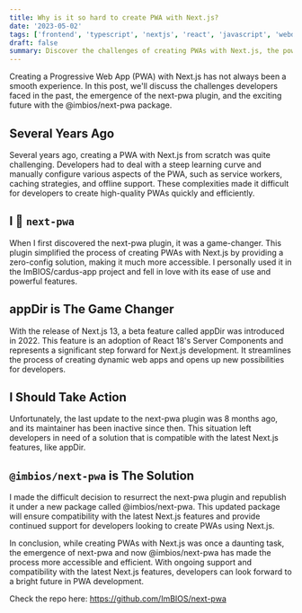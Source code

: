 ```yaml
---
title: Why is it so hard to create PWA with Next.js?
date: '2023-05-02'
tags: ['frontend', 'typescript', 'nextjs', 'react', 'javascript', 'webdev', 'pwa']
draft: false
summary: Discover the challenges of creating PWAs with Next.js, the powerful next-pwa plugin, and the exciting future with the @imbios/next-pwa package.
---
```


Creating a Progressive Web App (PWA) with Next.js has not always been a smooth experience. In this post, we'll discuss the challenges developers faced in the past, the emergence of the next-pwa plugin, and the exciting future with the @imbios/next-pwa package.

## Several Years Ago

Several years ago, creating a PWA with Next.js from scratch was quite challenging. Developers had to deal with a steep learning curve and manually configure various aspects of the PWA, such as service workers, caching strategies, and offline support. These complexities made it difficult for developers to create high-quality PWAs quickly and efficiently.

## I 💖 `next-pwa`

When I first discovered the next-pwa plugin, it was a game-changer. This plugin simplified the process of creating PWAs with Next.js by providing a zero-config solution, making it much more accessible. I personally used it in the ImBIOS/cardus-app project and fell in love with its ease of use and powerful features.

## appDir is The Game Changer

With the release of Next.js 13, a beta feature called appDir was introduced in 2022. This feature is an adoption of React 18's Server Components and represents a significant step forward for Next.js development. It streamlines the process of creating dynamic web apps and opens up new possibilities for developers.

## I Should Take Action

Unfortunately, the last update to the next-pwa plugin was 8 months ago, and its maintainer has been inactive since then. This situation left developers in need of a solution that is compatible with the latest Next.js features, like appDir.

## `@imbios/next-pwa` is The Solution

I made the difficult decision to resurrect the next-pwa plugin and republish it under a new package called @imbios/next-pwa. This updated package will ensure compatibility with the latest Next.js features and provide continued support for developers looking to create PWAs using Next.js.

In conclusion, while creating PWAs with Next.js was once a daunting task, the emergence of next-pwa and now @imbios/next-pwa has made the process more accessible and efficient. With ongoing support and compatibility with the latest Next.js features, developers can look forward to a bright future in PWA development.

Check the repo here: https://github.com/ImBIOS/next-pwa
